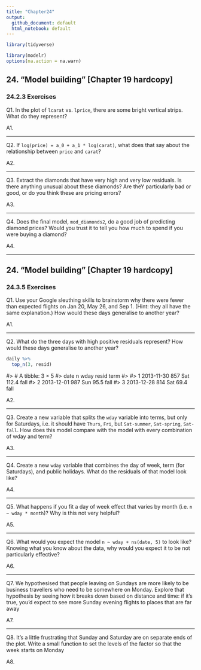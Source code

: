 ```yaml
---
title: "Chapter24"
output:
  github_document: default
  html_notebook: default
---
```


```r
library(tidyverse)

library(modelr)
options(na.action = na.warn)
```


## 24. "Model building" [Chapter 19 hardcopy]
### 24.2.3 Exercises

Q1. In the plot of `lcarat` vs. `lprice`, there are some bright vertical strips. What do they represent?

A1.

-----------

Q2. If `log(price) = a_0 + a_1 * log(carat)`, what does that say about the relationship between `price` and `carat`?

A2.

-----------

Q3.
Extract the diamonds that have very high and very low residuals. Is there anything unusual about these diamonds? Are theY particularly bad or good, or do you think these are pricing errors?

A3.

-----------

Q4.
Does the final model, `mod_diamonds2`, do a good job of predicting diamond prices?
Would you trust it to tell you how much to spend if you were buying a diamond?

A4.


-----------

## 24. "Model building" [Chapter 19 hardcopy]
### 24.3.5 Exercises

Q1.
Use your Google sleuthing skills to brainstorm why there were fewer than expected flights on Jan 20, May 26, and Sep 1.
(Hint: they all have the same explanation.) How would these days generalise to another year?

A1.

-----------

Q2.
What do the three days with high positive residuals represent? How would these days generalise to another year?

```r
daily %>% 
  top_n(3, resid)
```

#> # A tibble: 3 × 5
#>         date     n  wday resid   term
#>       <date> <int> <ord> <dbl> <fctr>
#> 1 2013-11-30   857   Sat 112.4   fall
#> 2 2013-12-01   987   Sun  95.5   fall
#> 3 2013-12-28   814   Sat  69.4   fall

A2.

-----------

Q3.
Create a new variable that splits the `wday` variable into terms, but only for Saturdays,
i.e. it should have `Thurs`, `Fri`, but `Sat-summer`, `Sat-spring`, `Sat-fall`.
How does this model compare with the model with every combination of wday and term?

A3.

-----------

Q4.
Create a new `wday` variable that combines the day of week, term (for Saturdays), and public holidays. What do the residuals of that model look like?

A4.

-----------

Q5.
What happens if you fit a day of week effect that varies by month (i.e. `n ~ wday * month`)?
Why is this not very helpful?

A5.

-----------

Q6.
What would you expect the model `n ~ wday + ns(date, 5)` to look like?
Knowing what you know about the data, why would you expect it to be not particularly effective?

A6.

-----------

Q7.
We hypothesised that people leaving on Sundays are more likely to be business travellers who need to be somewhere on Monday. Explore that hypothesis by seeing how it breaks down based on distance and time: if it’s true, you’d expect to see more Sunday evening flights to places that are far away

A7.

-----------

Q8.
It’s a little frustrating that Sunday and Saturday are on separate ends of the plot.
Write a small function to set the levels of the factor so that the week starts on Monday

A8.


